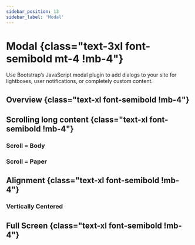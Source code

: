 ```yaml
---
sidebar_position: 13
sidebar_label: 'Modal'
---
```


# Modal {class="text-3xl font-semibold mt-4 !mb-4"}

Use Bootstrap’s JavaScript modal plugin to add dialogs to your site for lightboxes, user notifications,
or completely custom content.

## Overview {class="text-xl font-semibold !mb-4"}

<Overview />

## Scrolling long content {class="text-xl font-semibold !mb-4"}

### Scroll = Body
<ScrollBody />

### Scroll = Paper
<ScrollPaper />

## Alignment {class="text-xl font-semibold !mb-4"}

### Vertically Centered
<AlignmentVerticallyCentered />

## Full Screen {class="text-xl font-semibold !mb-4"}
<FullScreen />
